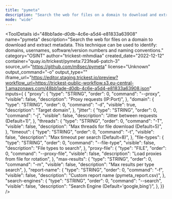 ```yaml
---
title: "pymeta"
description: "Search the web for files on a domain to download and extract metadata. This technique can be used to identify: domains, usernames, software/version numbers and naming conventions."
mode: "wide"
---
```



<ToolDetails
  id="48bb1ade-d0db-4c6e-a5d4-e81833a63908"
  name="pymeta"
  description="Search the web for files on a domain to download and extract metadata. This technique can be used to identify: domains, usernames, software/version numbers and naming conventions."
  category="OSINT"
  author="trickest-mhmdiaa"
  created_date="2022-12-12"
  container="quay.io/trickest/pymeta:723fea6-patch-3"
  source_url="https://github.com/m8sec/pymeta"
  license="Unknown"
  output_command="-o"
  output_type=""
  iframe_url="https://editor.staging.trickest.io/preview?workflow_url=https://trickest-public-workflow.s3.eu-central-1.amazonaws.com/48bb1ade-d0db-4c6e-a5d4-e81833a63908.json"
  inputs={ {
  "proxy": {
    "type": "STRING",
    "order": 0,
    "command": "--proxy",
    "visible": false,
    "description": "Proxy requests (IP:Port)",
  },
  "domain": {
    "type": "STRING",
    "order": 0,
    "command": "-d",
    "visible": true,
    "description": "Target domain",
  },
  "jitter": {
    "type": "STRING",
    "order": 0,
    "command": "-j",
    "visible": false,
    "description": "Jitter between requests (Default=1)",
  },
  "threads": {
    "type": "STRING",
    "order": 0,
    "command": "-T",
    "visible": false,
    "description": "Max threads for file download (Default=5)",
  },
  "timeout": {
    "type": "STRING",
    "order": 0,
    "command": "-t",
    "visible": false,
    "description": "Max timeout per search (Default=8)",
  },
  "file-types": {
    "type": "STRING",
    "order": 0,
    "command": "--file-type",
    "visible": false,
    "description": "File types to search",
  },
  "proxy-file": {
    "type": "FILE",
    "order": 0,
    "command": "--proxy-file",
    "visible": false,
    "description": "Load proxies from file for rotation",
  },
  "max-results": {
    "type": "STRING",
    "order": 0,
    "command": "-m",
    "visible": false,
    "description": "Max results per type search",
  },
  "report-name": {
    "type": "STRING",
    "order": 0,
    "command": "-f",
    "visible": false,
    "description": "Custom report name (pymeta_report.csv)",
  },
  "search-engines": {
    "type": "STRING",
    "order": 0,
    "command": "--search",
    "visible": false,
    "description": "Search Engine (Default='google,bing')",
  },
}}
/>